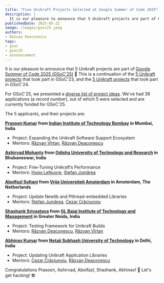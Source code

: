 ```yaml
---
title: "Five Unikraft Projects Selected at Google Summer of Code 2025"
description: |
  It is our pleasure to announce that 5 Unikraft projects are part of Google Summer of Code 2025 (GSoC'25).
publishedDate: 2025-05-22
image: /images/gsoc25.jpeg
authors:
- Răzvan Deaconescu
tags:
- gsoc
- gsoc25
- announcement
---
```


It is our pleasure to announce that 5 Unikraft projects are part of [Google Summer of Code 2025 (GSoC'25)](https://summerofcode.withgoogle.com/) 🚀
This is a continuation of the [5 Unikraft projects](/blog/2023-07-10-unikraft-gsoc23) that took part in GSoC'23, and the [5 Unikraft projects](/blog/2024-04-10-unikraft-gsoc24) that took part in GSoC'24.

For GSoC'25, we presented a [diverse list of project ideas](https://github.com/unikraft/gsoc/blob/staging/gsoc-2025/ideas.md).
We've had 39 applications (a record number), out of which 5 were selected and are currently funded for GSoC'25.

The 5 applicants, and their projects are:

**[Prasoon Kumar](https://github.com/prasoon054/) from [Indian Institute of Technology Bombay](https://www.iitb.ac.in/) in Mumbai, India**

* Project: Expanding the Unikraft Software Support Ecosystem
* Mentors: [Răzvan Vîrtan](https://github.com/razvanvirtan), [Răzvan Deaconescu](https://github.com/razvand)

**[Ashirvad Mohanty](https://github.com/ThestralWarrior) from [Odisha University of Technology and Research](https://outr.ac.in/) in Bhubaneswar, India**

* Project: Fine-Tuning Unikraft’s Performance
* Mentors: [Hugo Lefeuvre](https://github.com/hlef), [Ștefan Jumărea](https://github.com/StefanJum)

**[Abolfazl Soltani](https://github.com/SalarSamani) from [Vrije Universiteit Amsterdam](https://vu.nl/nl) in Amsterdam, The Netherlands**

* Project: Update Newlib and Pthread-embedded Libraries
* Mentors: [Ștefan Jumărea](https://github.com/StefanJum), [Cezar Crăciunoiu](https://github.com/craciunoiuc)

**[Shashank Srivastava](https://github.com/shank250) from [GL Bajaj Institute of Technology and Management](https://www.glbimr.ac.in/) in Greater Noida, India**

* Project: Testing Framework for Unikraft Builds
* Mentors: [Răzvan Deaconescu](https://github.com/razvand), [Răzvan Vîrtan](https://github.com/razvanvirtan)

**[Abhinav Kumar](https://github.com/abhinavkumar1203) from [Netaji Subhash University of Technology](http://nsut.ac.in/en/home) in Delhi, India**

* Project: Updating Unikraft Application Libraries
* Mentors: [Cezar Crăciunoiu](https://github.com/craciunoiuc), [Răzvan Deaconescu](https://github.com/razvand)

Congratulations Prasoon, Ashirvad, Abolfazl, Shashank, Abhinav! 🥳
Let's get hacking! 🛠️
